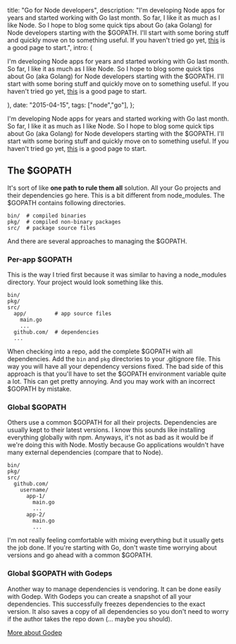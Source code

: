 


  title: "Go for Node developers",
  description: "I'm developing Node apps for years and started working with Go last  month. So far, I like it as much as I like Node. So I hope to blog some  quick tips about Go (aka Golang) for Node developers starting with the  $GOPATH. I'll start with some boring stuff and quickly move on to  something useful. If you haven't tried go yet, [this](https://golang.org/doc/code.html) is a good page to start.",
  intro: (
    <section>
      <p>I'm developing Node apps for years and started working with Go last  month. So far, I like it as much as I like Node. So I hope to blog some  quick tips about Go (aka Golang) for Node developers starting with the  $GOPATH. I'll start with some boring stuff and quickly move on to  something useful. If you haven't tried go yet, [this](https://golang.org/doc/code.html) is a good page to start.</p>
    </section>
  ),
  date: "2015-04-15",
  tags: ["node","go"],
};


I'm developing Node apps for years and started working with Go last  month. So far, I like it as much as I like Node. So I hope to blog some  quick tips about Go (aka Golang) for Node developers starting with the  $GOPATH. I'll start with some boring stuff and quickly move on to  something useful. If you haven't tried go yet, [this](https://golang.org/doc/code.html) is a good page to start.

## The $GOPATH

It's sort of like **one path to rule them all** solution. All your Go projects and their dependencies go here. This is a  bit different from node_modules. The $GOPATH contains following  directories.

```
bin/  # compiled binaries
pkg/  # compiled non-binary packages
src/  # package source files

```

And there are several approaches to managing the $GOPATH.

### Per-app $GOPATH

This is the way I tried first because it was similar to having a  node_modules directory. Your project would look something like this.

```
bin/
pkg/
src/
  app/         # app source files
    main.go
    ...
  github.com/  # dependencies
  ...

```

When checking into a repo, add the complete $GOPATH with all dependencies. Add the `bin` and `pkg` directories to your .gitignore file. This way you will have all your  dependency versions fixed. The bad side of this approach is that you'll  have to set the $GOPATH environment variable quite a lot. This can get  pretty annoying. And you may work with an incorrect $GOPATH by mistake.

### Global $GOPATH

Others use a common $GOPATH for all their projects. Dependencies are  usually kept to their latest versions. I know this sounds like  installing everything globally with npm. Anyways, it's not as bad as it  would be if we're doing this with Node. Mostly because Go applications  wouldn't have many external dependencies (compare that to Node).

```
bin/
pkg/
src/
  github.com/
    username/
      app-1/
        main.go
        ...
      app-2/
        main.go
        ...

```

I'm not really feeling comfortable with mixing everything but it  usually gets the job done. If you're starting with Go, don't waste time  worrying about versions and go ahead with a common $GOPATH.

### Global $GOPATH with Godeps

Another way to manage dependencies is vendoring. It can be done  easily with Godep. With Godeps you can create a snapshot of all your  dependencies. This successfully freezes dependencies to the exact  version. It also saves a copy of all dependencies so you don't need to  worry if the author takes the repo down (... maybe you should).

[More about Godep](http://godoc.org/github.com/tools/godep)
